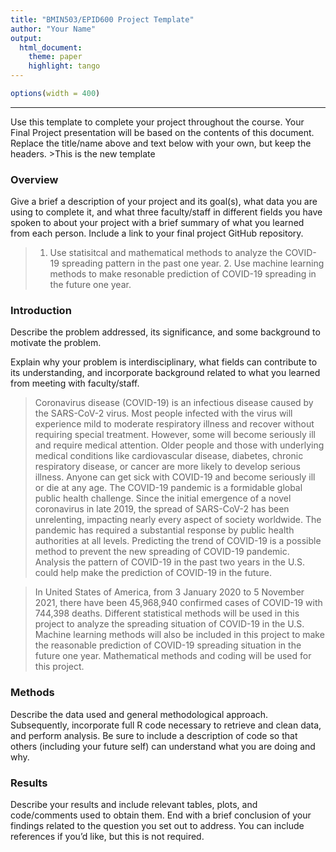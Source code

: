 ```yaml
---
title: "BMIN503/EPID600 Project Template"
author: "Your Name"
output: 
  html_document:
    theme: paper 
    highlight: tango
---
```

```r
options(width = 400)
```  
***
Use this template to complete your project throughout the course. Your Final Project presentation will be based on the contents of this document. Replace the title/name above and text below with your own, but keep the headers.
>This is the new template

### Overview
Give a brief a description of your project and its goal(s), what data you are using to complete it, and what three faculty/staff in different fields you have spoken to about your project with a brief summary of what you learned from each person. Include a link to your final project GitHub repository.

>1. Use statisitcal and mathematical methods to analyze the COVID-19 spreading pattern in the past one year. 2. Use machine learning methods to make resonable prediction of COVID-19 spreading in the future one year.


### Introduction 
Describe the problem addressed, its significance, and some background to motivate the problem.

Explain why your problem is interdisciplinary, what fields can contribute to its understanding, and incorporate background related to what you learned from meeting with faculty/staff.

>Coronavirus disease (COVID-19) is an infectious disease caused by the SARS-CoV-2 virus. Most people infected with the virus will experience mild to moderate respiratory illness and recover without requiring special treatment. However, some will become seriously ill and require medical attention. Older people and those with underlying medical conditions like cardiovascular disease, diabetes, chronic respiratory disease, or cancer are more likely to develop serious illness. Anyone can get sick with COVID-19 and become seriously ill or die at any age. The COVID-19 pandemic is a formidable global public health challenge. Since the initial emergence of a novel coronavirus in late 2019, the spread of SARS-CoV-2 has been unrelenting, impacting nearly every aspect of society worldwide. The pandemic has required a substantial response by public health authorities at all levels. Predicting the trend of COVID-19 is a possible method to prevent the new spreading of COVID-19 pandemic. Analysis the pattern of COVID-19 in the past two years in the U.S. could help make the prediction of COVID-19 in the future. 

>In United States of America, from 3 January 2020 to 5 November 2021, there have been 45,968,940 confirmed cases of COVID-19 with 744,398 deaths. Different statistical methods will be used in this project to analyze the spreading situation of COVID-19 in the U.S. Machine learning methods will also be included in this project to make the reasonable prediction of COVID-19 spreading situation in the future one year. Mathematical methods and coding will be used for this project.


### Methods
Describe the data used and general methodological approach. Subsequently, incorporate full R code necessary to retrieve and clean data, and perform analysis. Be sure to include a description of code so that others (including your future self) can understand what you are doing and why. 


### Results
Describe your results and include relevant tables, plots, and code/comments used to obtain them. End with a brief conclusion of your findings related to the question you set out to address. You can include references if you'd like, but this is not required.
